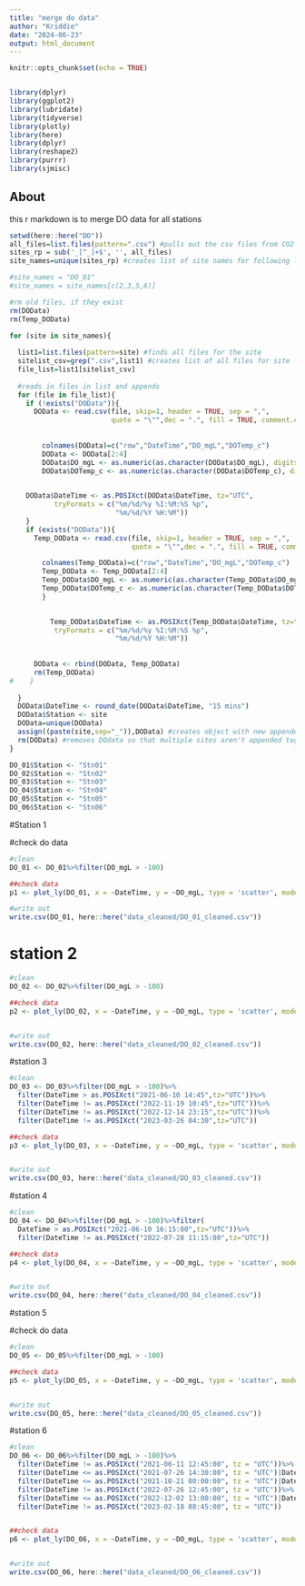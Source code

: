 ```yaml
---
title: "merge do data"
author: "Kriddie"
date: "2024-06-23"
output: html_document
---
```


```r
knitr::opts_chunk$set(echo = TRUE)


library(dplyr)
library(ggplot2)
library(lubridate)
library(tidyverse)
library(plotly)
library(here)
library(dplyr)
library(reshape2)
library(purrr)
library(sjmisc)
```

## About
this r markdown is to merge DO data for all stations


```r

setwd(here::here("DO"))
all_files=list.files(pattern=".csv") #pulls out the csv files from CO2 folder
sites_rp = sub('_[^_]+$', '', all_files)
site_names=unique(sites_rp) #creates list of site names for following loop

#site_names = "DO_01"
#site_names = site_names[c(2,3,5,6)]

#rm old files, if they exist
rm(DOData)
rm(Temp_DOData)

for (site in site_names){
  
  list1=list.files(pattern=site) #finds all files for the site
  sitelist_csv=grep(".csv",list1) #creates list of all files for site
  file_list=list1[sitelist_csv]
  
  #reads in files in list and appends
  for (file in file_list){
    if (!exists("DOData")){
      DOData <- read.csv(file, skip=1, header = TRUE, sep = ",",
                         quote = "\"",dec = ".", fill = TRUE, comment.char = "")
      
  
        colnames(DOData)=c("row","DateTime","DO_mgL","DOTemp_c")
        DOData <- DOData[2:4]
        DOData$DO_mgL <- as.numeric(as.character(DOData$DO_mgL), digits=6)
        DOData$DOTemp_c <- as.numeric(as.character(DOData$DOTemp_c), digits=5)
      

    DOData$DateTime <- as.POSIXct(DOData$DateTime, tz="UTC",
           tryFormats = c("%m/%d/%y %I:%M:%S %p",
                          "%m/%d/%Y %H:%M"))
    }
    if (exists("DOData")){
      Temp_DOData <- read.csv(file, skip=1, header = TRUE, sep = ",",
                              quote = "\"",dec = ".", fill = TRUE, comment.char = "")  

        colnames(Temp_DOData)=c("row","DateTime","DO_mgL","DOTemp_c")
        Temp_DOData <- Temp_DOData[2:4]
        Temp_DOData$DO_mgL <- as.numeric(as.character(Temp_DOData$DO_mgL), digits=6)
        Temp_DOData$DOTemp_c <- as.numeric(as.character(Temp_DOData$DOTemp_c), digits=5)
        }
      

          Temp_DOData$DateTime <- as.POSIXct(Temp_DOData$DateTime, tz="UTC",
           tryFormats = c("%m/%d/%y %I:%M:%S %p",
                          "%m/%d/%Y %H:%M"))
      
      
      DOData <- rbind(DOData, Temp_DOData)
      rm(Temp_DOData)
#    }
    
  }
  DOData$DateTime <- round_date(DOData$DateTime, "15 mins")
  DOData$Station <- site
  DOData=unique(DOData)
  assign((paste(site,sep="_")),DOData) #creates object with new appended data
  rm(DOData) #removes DOdata so that multiple sites aren't appended together
}

DO_01$Station <- "Stn01"
DO_02$Station <- "Stn02"
DO_03$Station <- "Stn03"
DO_04$Station <- "Stn04"
DO_05$Station <- "Stn05"
DO_06$Station <- "Stn06"

```

#Station 1

#check do data

```r

#clean
DO_01 <- DO_01%>%filter(DO_mgL > -100)

##check data
p1 <- plot_ly(DO_01, x = ~DateTime, y = ~DO_mgL, type = 'scatter', mode = 'markers') 

#write out
write.csv(DO_01, here::here("data_cleaned/DO_01_cleaned.csv"))

```

# station 2

```r
#clean 
DO_02 <- DO_02%>%filter(DO_mgL > -100)

##check data
p2 <- plot_ly(DO_02, x = ~DateTime, y = ~DO_mgL, type = 'scatter', mode = 'markers') 


#write out
write.csv(DO_02, here::here("data_cleaned/DO_02_cleaned.csv"))

```


#station 3

```r

#clean 
DO_03 <- DO_03%>%filter(DO_mgL > -100)%>%
  filter(DateTime > as.POSIXct("2021-06-10 14:45",tz="UTC"))%>%
  filter(DateTime != as.POSIXct("2022-11-19 10:45",tz="UTC"))%>%
  filter(DateTime != as.POSIXct("2022-12-14 23:15",tz="UTC"))%>%
  filter(DateTime != as.POSIXct("2023-03-26 04:30",tz="UTC"))

##check data
p3 <- plot_ly(DO_03, x = ~DateTime, y = ~DO_mgL, type = 'scatter', mode = 'markers') 


#write out
write.csv(DO_03, here::here("data_cleaned/DO_03_cleaned.csv"))

```

#station 4

```r


#clean 
DO_04 <- DO_04%>%filter(DO_mgL > -100)%>%filter(
  DateTime > as.POSIXct("2021-06-10 16:15:00",tz="UTC"))%>%
  filter(DateTime != as.POSIXct("2022-07-28 11:15:00",tz="UTC"))

##check data
p4 <- plot_ly(DO_04, x = ~DateTime, y = ~DO_mgL, type = 'scatter', mode = 'markers') 


#write out
write.csv(DO_04, here::here("data_cleaned/DO_04_cleaned.csv"))

```

#station 5


#check do data

```r

#clean 
DO_05 <- DO_05%>%filter(DO_mgL > -100)

##check data
p5 <- plot_ly(DO_05, x = ~DateTime, y = ~DO_mgL, type = 'scatter', mode = 'markers') 


#write out
write.csv(DO_05, here::here("data_cleaned/DO_05_cleaned.csv"))

```

#station 6

```r
#clean 
DO_06 <- DO_06%>%filter(DO_mgL > -100)%>%
  filter(DateTime != as.POSIXct("2021-06-11 12:45:00", tz = "UTC"))%>%
  filter(DateTime <= as.POSIXct("2021-07-26 14:30:00", tz = "UTC")|DateTime >= as.POSIXct("2021-07-28 15:30:00", tz = "UTC"))%>%
  filter(DateTime <= as.POSIXct("2021-10-21 00:00:00", tz = "UTC")|DateTime >= as.POSIXct("2022-03-16 17:45:00", tz = "UTC"))%>%
  filter(DateTime != as.POSIXct("2022-07-26 12:45:00", tz = "UTC"))%>%
  filter(DateTime <= as.POSIXct("2022-12-02 13:00:00", tz = "UTC")|DateTime >= as.POSIXct("2022-12-02 18:30:00", tz = "UTC"))%>%
  filter(DateTime != as.POSIXct("2023-02-18 08:45:00", tz = "UTC"))


##check data
p6 <- plot_ly(DO_06, x = ~DateTime, y = ~DO_mgL, type = 'scatter', mode = 'markers') 


#write out
write.csv(DO_06, here::here("data_cleaned/DO_06_cleaned.csv"))


```


